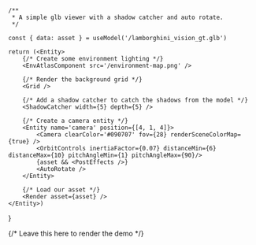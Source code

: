 
    /**
     * A simple glb viewer with a shadow catcher and auto rotate.
     */

    const { data: asset } = useModel('/lamborghini_vision_gt.glb')

    return (<Entity>
        {/* Create some environment lighting */}
        <EnvAtlasComponent src='/environment-map.png' />

        {/* Render the background grid */}
        <Grid />

        {/* Add a shadow catcher to catch the shadows from the model */}
        <ShadowCatcher width={5} depth={5} />

        {/* Create a camera entity */}
        <Entity name='camera' position={[4, 1, 4]}>
            <Camera clearColor='#090707' fov={28} renderSceneColorMap={true} />
            <OrbitControls inertiaFactor={0.07} distanceMin={6} distanceMax={10} pitchAngleMin={1} pitchAngleMax={90}/>
            {asset && <PostEffects />}
            <AutoRotate />
        </Entity>

        {/* Load our asset */}
        <Render asset={asset} />
    </Entity>)
}

{/* Leave this here to render the demo */}
<ModelViewer />